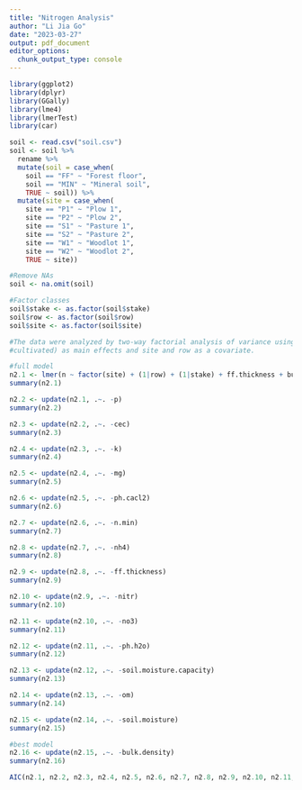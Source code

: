 ```yaml
---
title: "Nitrogen Analysis"
author: "Li Jia Go"
date: "2023-03-27"
output: pdf_document
editor_options: 
  chunk_output_type: console
---
```


```r
library(ggplot2)
library(dplyr)
library(GGally)
library(lme4)
library(lmerTest)
library(car)
```

```r
soil <- read.csv("soil.csv")
soil <- soil %>%
  rename %>%
  mutate(soil = case_when(
    soil == "FF" ~ "Forest floor",
    soil == "MIN" ~ "Mineral soil",
    TRUE ~ soil)) %>%
  mutate(site = case_when(
    site == "P1" ~ "Plow 1",
    site == "P2" ~ "Plow 2",
    site == "S1" ~ "Pasture 1",
    site == "S2" ~ "Pasture 2",
    site == "W1" ~ "Woodlot 1",
    site == "W2" ~ "Woodlot 2",
    TRUE ~ site))

#Remove NAs
soil <- na.omit(soil)

#Factor classes
soil$stake <- as.factor(soil$stake)
soil$row <- as.factor(soil$row)
soil$site <- as.factor(soil$site)

#The data were analyzed by two-way factorial analysis of variance using land-use history (woodlot, pastured, or
#cultivated) as main effects and site and row as a covariate.

#full model
n2.1 <- lmer(n ~ factor(site) + (1|row) + (1|stake) + ff.thickness + bulk.density + soil.mass + ph.h2o + ph.cacl2 + c  + om + p + nh4 + no3 + n.min + nitr + cec + ca + mg + k + soil.moisture + soil.moisture.capacity, data = soil)
summary(n2.1)

n2.2 <- update(n2.1, .~. -p)
summary(n2.2)

n2.3 <- update(n2.2, .~. -cec)
summary(n2.3)

n2.4 <- update(n2.3, .~. -k)
summary(n2.4)

n2.5 <- update(n2.4, .~. -mg)
summary(n2.5)

n2.6 <- update(n2.5, .~. -ph.cacl2)
summary(n2.6)

n2.7 <- update(n2.6, .~. -n.min)
summary(n2.7)

n2.8 <- update(n2.7, .~. -nh4)
summary(n2.8)

n2.9 <- update(n2.8, .~. -ff.thickness)
summary(n2.9)

n2.10 <- update(n2.9, .~. -nitr)
summary(n2.10)

n2.11 <- update(n2.10, .~. -no3)
summary(n2.11)

n2.12 <- update(n2.11, .~. -ph.h2o)
summary(n2.12)

n2.13 <- update(n2.12, .~. -soil.moisture.capacity)
summary(n2.13)

n2.14 <- update(n2.13, .~. -om)
summary(n2.14)

n2.15 <- update(n2.14, .~. -soil.moisture)
summary(n2.15)

#best model
n2.16 <- update(n2.15, .~. -bulk.density)
summary(n2.16)

AIC(n2.1, n2.2, n2.3, n2.4, n2.5, n2.6, n2.7, n2.8, n2.9, n2.10, n2.11, n2.12, n2.13, n2.14, n2.15, n2.16)
```